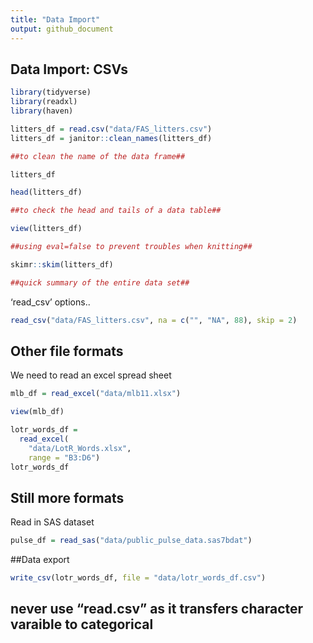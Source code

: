 ```yaml
---
title: "Data Import"
output: github_document
---
```


## Data Import: CSVs


```r
library(tidyverse)
library(readxl)
library(haven)
```

```r
litters_df = read.csv("data/FAS_litters.csv")
litters_df = janitor::clean_names(litters_df)

##to clean the name of the data frame##
```

```r
litters_df

head(litters_df)

##to check the head and tails of a data table##
```

```r

view(litters_df)

##using eval=false to prevent troubles when knitting##
```

```r
skimr::skim(litters_df)

##quick summary of the entire data set##
```

'read_csv' options..
```r
read_csv("data/FAS_litters.csv", na = c("", "NA", 88), skip = 2)
```

## Other file formats

We need to read an excel spread sheet

```r
mlb_df = read_excel("data/mlb11.xlsx")
```

```r
view(mlb_df)
```

```r
lotr_words_df = 
  read_excel(
    "data/LotR_Words.xlsx",
    range = "B3:D6")
lotr_words_df
```

## Still more formats

Read in SAS dataset

```r
pulse_df = read_sas("data/public_pulse_data.sas7bdat")
```

##Data export

```r
write_csv(lotr_words_df, file = "data/lotr_words_df.csv")
```

## never use "read.csv" as it transfers character varaible to categorical##




